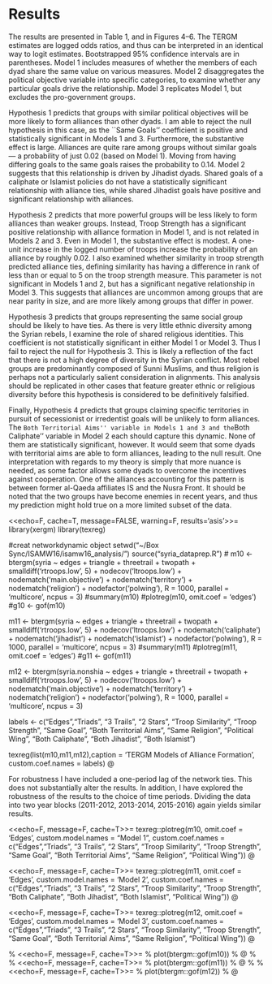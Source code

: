 # Results

The results are presented in Table 1, and in Figures 4--6. The TERGM estimates are logged odds ratios, and thus can be interpreted in an identical way to logit estimates. Bootstrapped 95\% confidence intervals are in parentheses. Model 1 includes measures of whether the members of each dyad share the same value on various measures. Model 2 disaggregates the political objective variable into specific categories, to examine whether any particular goals drive the relationship. Model 3 replicates Model 1, but excludes the pro-government groups.

Hypothesis 1 predicts that groups with similar political objectives will be more likely to form alliances than other dyads. I am able to reject the null hypothesis in this case, as the ``Same Goals'' coefficient is positive and statistically significant in Models 1 and 3. Furthermore, the substantive effect is large. Alliances are quite rare among groups without similar goals --- a probability of just 0.02 (based on Model 1). Moving from having differing goals to the same goals raises the probability to 0.14. Model 2 suggests that this relationship is driven by Jihadist dyads. Shared goals of a caliphate or Islamist policies do not have a statistically significant relationship with alliance ties, while shared Jihadist goals have positive and significant relationship with alliances.

Hypothesis 2 predicts that more powerful groups will be less likely to form alliances than weaker groups. Instead, Troop Strength has a significant positive relationship with alliance formation in Model 1, and is not related in Models 2 and 3. Even in Model 1, the substantive effect is modest. A one-unit increase in the logged number of troops increase the probability of an alliance by roughly 0.02. I also examined whether similarity in troop strength predicted alliance ties, defining similarity has having a difference in rank of less than or equal to 5 on the troop strength measure. This parameter is not significant in Models 1 and 2, but has a significant negative relationship in Model 3. This suggests that alliances are uncommon among groups that are near parity in size, and are more likely among groups that differ in power.

Hypothesis 3 predicts that groups representing the same social group should be likely to have ties. As there is very little ethnic diversity among the Syrian rebels, I examine the role of shared religious identities. This coefficient is not statistically significant in either Model 1 or Model 3. Thus I fail to reject the null for Hypothesis 3. This is likely a reflection of the fact that there is not a high degree of diversity in the Syrian conflict. Most rebel groups are predominantly composed of Sunni Muslims, and thus religion is perhaps not a particularly salient consideration in alignments. This analysis should be replicated in other cases that feature greater ethnic or religious diversity before this hypothesis is considered to be definitively falsified.

Finally, Hypothesis 4 predicts that groups claiming specific territories in pursuit of secessionist or irredentist goals will be unlikely to form alliances. The ``Both Territorial Aims'' variable in Models 1 and 3 and the ``Both Caliphate'' variable in Model 2 each should capture this dynamic. None of them are statistically significant, however. It would seem that some dyads with territorial aims are able to form alliances, leading to the null result. One interpretation with regards to my theory is simply that more nuance is needed, as some factor allows some dyads to overcome the incentives against cooperation. One of the alliances accounting for this pattern is between former al-Qaeda affiliates IS and the Nusra Front. It should be noted that the two groups have become enemies in recent years, and thus my prediction might hold true on a more limited subset of the data.

<<echo=F, cache=T, message=FALSE, warning=F, results='asis'>>=
library(xergm)
library(texreg)

#creat networkdynamic object
setwd("~/Box Sync/ISAMW16/isamw16_analysis/")
source("syria_dataprep.R")
#
m10 <- btergm(syria ~ edges + triangle + threetrail + twopath + smalldiff('rtroops.low', 5) + nodecov('ltroops.low') + nodematch('main.objective') + nodematch('territory') + nodematch('religion') + nodefactor('polwing'), R = 1000, parallel = 'multicore', ncpus = 3)
#summary(m10)
#plotreg(m10, omit.coef = 'edges')
#g10 <- gof(m10)

m11 <- btergm(syria ~ edges + triangle + threetrail + twopath + smalldiff('rtroops.low', 5) + nodecov('ltroops.low') + nodematch('caliphate') + nodematch('jihadist') + nodematch('islamist') + nodefactor('polwing'), R = 1000, parallel = 'multicore', ncpus = 3)
#summary(m11)
#plotreg(m11, omit.coef = 'edges')
#g11 <- gof(m11)

m12 <- btergm(syria.nonshia ~ edges + triangle + threetrail + twopath + smalldiff('rtroops.low', 5) + nodecov('ltroops.low') + nodematch('main.objective') + nodematch('territory') + nodematch('religion') + nodefactor('polwing'), R = 1000, parallel = 'multicore', ncpus = 3)

labels <- c("Edges","Triads", "3 Trails", "2 Stars", "Troop Similarity", "Troop Strength", "Same Goal", "Both Territorial Aims", "Same Religion", "Political Wing", "Both Caliphate", "Both Jihadist", "Both Islamist")

texreg(list(m10,m11,m12),caption = 'TERGM Models of Alliance Formation', custom.coef.names = labels)
@

For robustness I have included a one-period lag of the network ties. This does not substantially alter the results. In addition, I have explored the robustness of the results to the choice of time periods. Dividing the data into two year blocks (2011-2012, 2013-2014, 2015-2016) again yields similar results.

<<echo=F, message=F, cache=T>>=
texreg::plotreg(m10, omit.coef = 'Edges', custom.model.names = "Model 1", custom.coef.names = c("Edges","Triads", "3 Trails", "2 Stars", "Troop Similarity", "Troop Strength", "Same Goal", "Both Territorial Aims", "Same Religion", "Political Wing"))
@

<<echo=F, message=F, cache=T>>=
texreg::plotreg(m11, omit.coef = 'Edges', custom.model.names = 'Model 2', custom.coef.names = c("Edges","Triads", "3 Trails", "2 Stars", "Troop Similarity", "Troop Strength", "Both Caliphate", "Both Jihadist", "Both Islamist", "Political Wing"))
@

<<echo=F, message=F, cache=T>>=
texreg::plotreg(m12, omit.coef = 'Edges', custom.model.names = 'Model 3', custom.coef.names = c("Edges","Triads", "3 Trails", "2 Stars", "Troop Similarity", "Troop Strength", "Same Goal", "Both Territorial Aims", "Same Religion", "Political Wing"))
@

% <<echo=F, message=F, cache=T>>=
% plot(btergm::gof(m10))
% @
%
% <<echo=F, message=F, cache=T>>=
% plot(btergm::gof(m11))
% @
%
% <<echo=F, message=F, cache=T>>=
% plot(btergm::gof(m12))
% @
